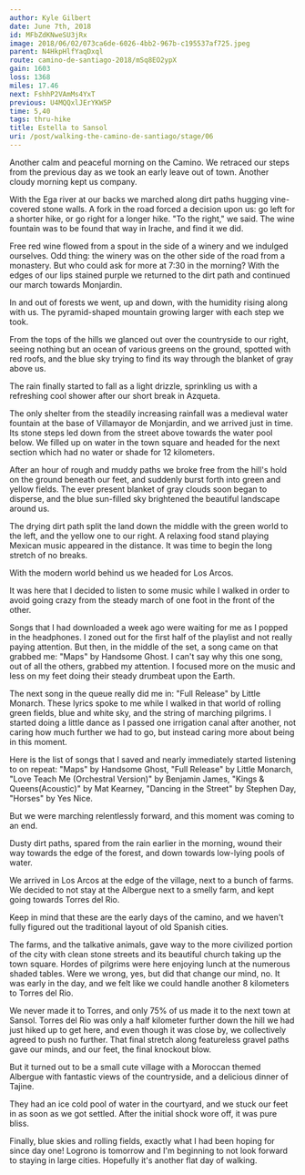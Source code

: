 ```yaml
---
author: Kyle Gilbert
date: June 7th, 2018
id: MFbZdKNweSU3jRx
image: 2018/06/02/073ca6de-6026-4bb2-967b-c195537af725.jpeg
parent: N4HkpHlfYaqDxql
route: camino-de-santiago-2018/mSq8EO2ypX
gain: 1603
loss: 1368
miles: 17.46
next: FshhP2VAmMs4YxT
previous: U4MQQxlJErYKW5P
time: 5,40
tags: thru-hike
title: Estella to Sansol
uri: /post/walking-the-camino-de-santiago/stage/06
---
```


<Stats />

<Route />

Another calm and peaceful morning on the Camino. We retraced our steps
from the previous day as we took an early leave out of town. Another cloudy
morning kept us company.

With the Ega river at our backs we marched along dirt paths hugging vine-covered
stone walls. A fork in the road forced a decision upon us: go left for a
shorter hike, or go right for a longer hike. "To the right," we said. The wine
fountain was to be found that way in Irache, and find it we did.

Free red wine flowed from a spout in the side of a winery and we indulged
ourselves. Odd thing: the winery was on the other side of the road from a
monastery. But who could ask for more at 7:30 in the morning? With the edges of
our lips stained purple we returned to the dirt path and continued our march
towards Monjardin.

In and out of forests we went, up and down, with the humidity rising along with
us. The pyramid-shaped mountain growing larger with each step we took.

From the tops of the hills we glanced out over the countryside to our right,
seeing nothing but an ocean of various greens on the ground, spotted with red
roofs, and the blue sky trying to find its way through the blanket of gray
above us.

The rain finally started to fall as a light drizzle, sprinkling us with a
refreshing cool shower after our short break in Azqueta.

The only shelter from the steadily increasing rainfall was a medieval water
fountain at the base of Villamayor de Monjardin, and we arrived just in time.
Its stone steps led down from the street above towards the water pool below. We
filled up on water in the town square and headed for the next section which had
no water or shade for 12 kilometers.

After an hour of rough and muddy paths we broke free from the hill's hold on the
ground beneath our feet, and suddenly burst forth into green and yellow fields.
The ever present blanket of gray clouds soon began to disperse, and the blue
sun-filled sky brightened the beautiful landscape around us.

The drying dirt path split the land down the middle with the green world to the
left, and the yellow one to our right. A relaxing food stand playing Mexican
music appeared in the distance. It was time to begin the long stretch of no
breaks.

With the modern world behind us we headed for Los Arcos.

It was here that I decided to listen to some music while I walked in order to
avoid going crazy from the steady march of one foot in the front of the other.

Songs that I had downloaded a week ago were waiting for me as I popped in the
headphones. I zoned out for the first half of the playlist and not really
paying attention. But then, in the middle of the set, a song came on that
grabbed me: "Maps" by Handsome Ghost. I can't say why this one song, out of all
the others, grabbed my attention. I focused more on the music and less on my
feet doing their steady drumbeat upon the Earth.

The next song in the queue really did me in: "Full Release" by Little Monarch.
These lyrics spoke to me while I walked in that world of rolling green fields,
blue and white sky, and the string of marching pilgrims. I started doing a
little dance as I passed one irrigation canal after another, not caring how
much further we had to go, but instead caring more about being in this moment.

Here is the list of songs that I saved and nearly immediately started listening
to on repeat: "Maps" by Handsome Ghost, "Full Release" by Little Monarch, "Love
Teach Me (Orchestral Version)" by Benjamin James, "Kings & Queens(Acoustic)" by
Mat Kearney, "Dancing in the Street" by Stephen Day, "Horses" by Yes Nice.

But we were marching relentlessly forward, and this moment was coming to an
end.

Dusty dirt paths, spared from the rain earlier in the morning, wound their way
towards the edge of the forest, and down towards low-lying pools of water.

We arrived in Los Arcos at the edge of the village, next to a bunch of farms. We
decided to not stay at the Albergue next to a smelly farm, and kept going
towards Torres del Rio.

Keep in mind that these are the early days of the camino, and we haven't fully
figured out the traditional layout of old Spanish cities.

The farms, and the talkative animals, gave way to the more civilized portion of
the city with clean stone streets and its beautiful church taking up the town
square. Hordes of pilgrims were here enjoying lunch at the numerous shaded
tables. Were we wrong, yes, but did that change our mind, no. It was early in
the day, and we felt like we could handle another 8 kilometers to Torres del
Rio.

We never made it to Torres, and only 75% of us made it to the next town at
Sansol. Torres del Rio was only a half kilometer further down the hill we had
just hiked up to get here, and even though it was close by, we collectively
agreed to push no further. That final stretch along featureless gravel paths
gave our minds, and our feet, the final knockout blow.

But it turned out to be a small cute village with a Moroccan themed Albergue
with fantastic views of the countryside, and a delicious dinner of Tajine.

They had an ice cold pool of water in the courtyard, and we stuck our feet in as
soon as we got settled. After the initial shock wore off, it was pure bliss.

Finally, blue skies and rolling fields, exactly what I had been hoping for since
day one! Logrono is tomorrow and I'm beginning to not look forward to staying
in large cities. Hopefully it's another flat day of walking.

